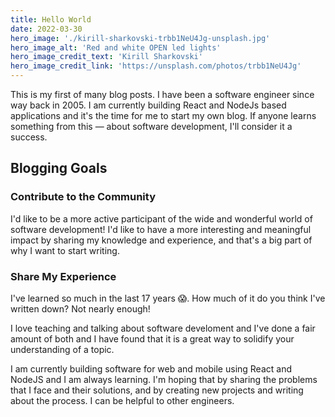 ```yaml
---
title: Hello World
date: 2022-03-30
hero_image: './kirill-sharkovski-trbb1NeU4Jg-unsplash.jpg'
hero_image_alt: 'Red and white OPEN led lights'
hero_image_credit_text: 'Kirill Sharkovski'
hero_image_credit_link: 'https://unsplash.com/photos/trbb1NeU4Jg'
---
```


This is my first of many blog posts. I have been a software engineer since way back in 2005. I am currently building React and NodeJs based applications and it's the time for me to start my own blog. If anyone learns something from this — about software development, I'll consider it a success.

## Blogging Goals

### Contribute to the Community

I'd like to be a more active participant of the wide and wonderful world of software development! I'd like to have a more interesting and meaningful impact by sharing my knowledge and experience, and that's a big part of why I want to start writing.

### Share My Experience

I've learned so much in the last 17 years 😱. How much of it do you think I've written down? Not nearly enough!

I love teaching and talking about software develoment and I've done a fair amount of both and I have found that it is a great way to solidify your understanding of a topic.

I am currently building software for web and mobile using React and NodeJS and I am always learning. I'm hoping that by sharing the problems that I face and their solutions, and by creating new projects and writing about the process. I can be helpful to other engineers.
